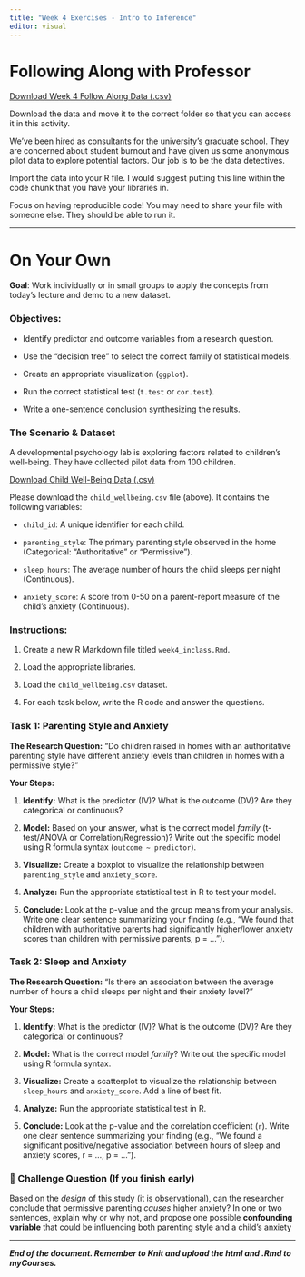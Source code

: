 ```yaml
---
title: "Week 4 Exercises - Intro to Inference"
editor: visual
---
```


# Following Along with Professor

<a href="/files/data/wk4-inf.csv" download="wk4-inf.csv">Download Week 4 Follow Along Data (.csv)</a>

Download the data and move it to the correct folder so that you can access it in this activity.

We've been hired as consultants for the university's graduate school. They are concerned about student burnout and have given us some anonymous pilot data to explore potential factors. Our job is to be the data detectives.

Import the data into your R file. I would suggest putting this line within the code chunk that you have your libraries in.

Focus on having reproducible code! You may need to share your file with someone else. They should be able to run it.

------------------------------------------------------------------------

# On Your Own

**Goal**: Work individually or in small groups to apply the concepts from today's lecture and demo to a new dataset.

### Objectives:

-   Identify predictor and outcome variables from a research question.

-   Use the "decision tree" to select the correct family of statistical models.

-   Create an appropriate visualization (`ggplot`).

-   Run the correct statistical test (`t.test` or `cor.test`).

-   Write a one-sentence conclusion synthesizing the results.

### The Scenario & Dataset

A developmental psychology lab is exploring factors related to children's well-being. They have collected pilot data from 100 children.

<a href="/files/data/child-wellbeing.csv" download="child-wellbeing.csv">Download Child Well-Being Data (.csv)</a>

Please download the `child_wellbeing.csv` file (above). It contains the following variables:

-   `child_id`: A unique identifier for each child.

-   `parenting_style`: The primary parenting style observed in the home (Categorical: "Authoritative" or "Permissive").

-   `sleep_hours`: The average number of hours the child sleeps per night (Continuous).

-   `anxiety_score`: A score from 0-50 on a parent-report measure of the child's anxiety (Continuous).

### Instructions:

1.  Create a new R Markdown file titled `week4_inclass.Rmd`.

2.  Load the appropriate libraries.

3.  Load the `child_wellbeing.csv` dataset.

4.  For each task below, write the R code and answer the questions.

### Task 1: Parenting Style and Anxiety

**The Research Question:** "Do children raised in homes with an authoritative parenting style have different anxiety levels than children in homes with a permissive style?"

**Your Steps:**

1.  **Identify:** What is the predictor (IV)? What is the outcome (DV)? Are they categorical or continuous?

2.  **Model:** Based on your answer, what is the correct model *family* (t-test/ANOVA or Correlation/Regression)? Write out the specific model using R formula syntax (`outcome ~ predictor`).

3.  **Visualize:** Create a boxplot to visualize the relationship between `parenting_style` and `anxiety_score`.

4.  **Analyze:** Run the appropriate statistical test in R to test your model.

5.  **Conclude:** Look at the p-value and the group means from your analysis. Write one clear sentence summarizing your finding (e.g., "We found that children with authoritative parents had significantly higher/lower anxiety scores than children with permissive parents, p = ...").

### Task 2: Sleep and Anxiety

**The Research Question:** "Is there an association between the average number of hours a child sleeps per night and their anxiety level?"

**Your Steps:**

1.  **Identify:** What is the predictor (IV)? What is the outcome (DV)? Are they categorical or continuous?

2.  **Model:** What is the correct model *family*? Write out the specific model using R formula syntax.

3.  **Visualize:** Create a scatterplot to visualize the relationship between `sleep_hours` and `anxiety_score`. Add a line of best fit.

4.  **Analyze:** Run the appropriate statistical test in R.

5.  **Conclude:** Look at the p-value and the correlation coefficient (`r`). Write one clear sentence summarizing your finding (e.g., "We found a significant positive/negative association between hours of sleep and anxiety scores, r = ..., p = ...").

### 🤔 Challenge Question (If you finish early)

Based on the *design* of this study (it is observational), can the researcher conclude that permissive parenting *causes* higher anxiety? In one or two sentences, explain why or why not, and propose one possible **confounding variable** that could be influencing both parenting style and a child's anxiety

------------------------------------------------------------------------

***End of the document. Remember to Knit and upload the html and .Rmd to myCourses.***
